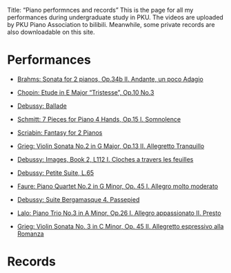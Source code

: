 Title: "Piano performnces and records"
This is the page for all my performances during undergraduate study in PKU. The videos are uploaded by PKU Piano Association to bilibili. Meanwhile, some private records are also downloadable on this site.


# Performances
* [Brahms: Sonata for 2 pianos, Op.34b\ II. Andante, un poco Adagio](https://www.bilibili.com/video/BV1q4411L7wH?p=2)

* [Chopin: Etude in E Major "Tristesse", Op.10 No.3](https://www.bilibili.com/video/BV1aJ411672b?p=4)

* [Debussy: Ballade](https://www.bilibili.com/video/BV19e411p7qs?p=6)

* [Schmitt: 7 Pieces for Piano 4 Hands, Op.15\ I. Somnolence](https://www.bilibili.com/video/BV19e411p7qs?p=19)
* [Scriabin: Fantasy for 2 Pianos](https://www.bilibili.com/video/BV1qp4y1e7Kt?p=6)
* [Grieg: Violin Sonata No.2 in G Major, Op.13\ II. Allegretto Tranquillo](https://www.bilibili.com/video/BV1mv41147e2?p=5)
* [Debussy: Images, Book 2, L112\ I. Cloches a travers les feuilles](https://www.bilibili.com/video/BV1qf4y167vJ?p=15)
* [Debussy: Petite Suite, L.65](https://www.bilibili.com/video/BV1E54y1p7EL?p=6)
* [Faure: Piano Quartet No.2 in G Minor, Op. 45\ I. Allegro molto moderato](https://www.bilibili.com/video/BV1RZ4y1972Z?p=14)
* [Debussy: Suite Bergamasque\ 4. Passepied](https://www.bilibili.com/video/BV1tv4y1c7o8)
* [Lalo: Piano Trio No.3 in A Minor, Op.26\ I. Allegro appassionato\ II. Presto](https://www.bilibili.com/video/BV1yB4y157rw)
* [Grieg: Violin Sonata No. 3 in C Minor, Op. 45\ II. Allegretto espressivo alla Romanza](https://www.bilibili.com/video/BV1dd4y1A7b3)


# Records